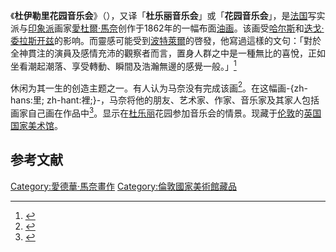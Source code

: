 {{Painting| image_file=Edouard Manet 036.jpg
| title=La Musique aux Tuileries
| zh_title=杜伊勒里花园音乐会
| artist=[[愛杜爾·馬奈|愛杜爾·馬奈]]
| year=1862年 
| type=[[油画|布面油画]]
| height=76
| width=118
| height_inch=30
| width_inch=46.5
| city=[[伦敦|伦敦]]
| museum=[[英国国家美术馆|英国国家美术馆]]
}}
《'''杜伊勒里花园音乐会'''》（{{lang-fr|'''La Musique aux Tuileries'''}}），又译「'''杜乐丽音乐会'''」或「'''花园音乐会'''」，是[[法国|法国]]写实派与[[印象派|印象派]]画家[[愛杜爾·馬奈|愛杜爾·馬奈]]创作于1862年的一幅布面[[油画|油画]]。该画受[[哈尔斯|哈尔斯]]和[[迭戈·委拉斯开兹|迭戈·委拉斯开兹]]的影响。而靈感可能受到[[波特萊爾|波特萊爾]]的啓發，他寫過這樣的文句：「對於全神貫注的演員及感情充沛的觀察者而言，置身人群之中是一種無比的喜悅，正如坐看潮起潮落、享受轉動、瞬間及浩瀚無邊的感覺一般。」<ref>{{Cite book |last=Cachin |first=Françoise |others=李瑞媛/譯 |date=2001年7月16日 |title=《馬內：「我畫我看到的！」》 |series=[[發現之旅叢書|發現之旅]] |volume=[[發現之旅叢書書目列表|53]] |url=https://www.goodreads.com/book/show/35100652 |location=臺北 |publisher=[[時報文化|時報文化]] |pages=第35頁 |chapter=第二章：波特萊爾與西班牙—〈杜樂希花園的音樂會〉 |language=zh-TW |isbn=978-957-13-3426-4 |access-date=2018年10月18日 |archive-date=2018年10月18日 |archive-url=https://web.archive.org/web/20181018201818/https://www.goodreads.com/book/show/35100652 |dead-url=no }}</ref>

休闲为其一生的创造主题之一。有人认为马奈没有完成该画<ref name="King">{{cite book | first = Ross | last = King | title= The Judgment of Paris: The Revolutionary Decade that Gave the World Impressionism | url = https://archive.org/details/judgmentofparisr00king | location = New York  | publisher = Waller & Company | pages = [https://archive.org/details/judgmentofparisr00king/page/51 51]-55 | date = 2006 | id =ISBN 0802714668 }}</ref>。在这幅画-{zh-hans:里; zh-hant:裡;}-，马奈将他的朋友、艺术家、作家、音乐家及其家人包括画家自己画在作品中<ref>{{cite web | title = Music in the Tuileries Gardens | publisher = National Gallery, London - The National Gallery | url = http://www.nationalgallery.org.uk/cgi-bin/WebObjects.dll/CollectionPublisher.woa/wa/work?workNumber=ng3260 | accessdate = 2007-12-08 | archive-date = 2009-05-03 | archive-url = https://web.archive.org/web/20090503181553/http://www.nationalgallery.org.uk/cgi-bin/WebObjects.dll/CollectionPublisher.woa/wa/work?workNumber=NG3260 | dead-url = no }}</ref>。显示在[[杜伊勒里宫|杜乐丽]]花园参加音乐会的情景。现藏于[[伦敦|伦敦]]的[[英国国家美术馆|英国国家美术馆]]。

==参考文献==
<div class="references-small">
<references />
</div>

{{Authority control}}
{{paint-stub}}
[[Category:愛德華·馬奈畫作|Category:愛德華·馬奈畫作]]
[[Category:倫敦國家美術館藏品|Category:倫敦國家美術館藏品]]